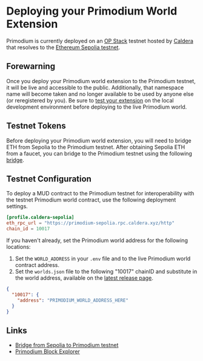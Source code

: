 # Deploying your Primodium World Extension

Primodium is currently deployed on an [OP Stack](https://docs.optimism.io/stack/getting-started) testnet hosted by [Caldera](https://www.caldera.xyz) that resolves to the [Ethereum Sepolia testnet](https://sepolia.dev/).

## Forewarning

Once you deploy your Primodium world extension to the Primodium testnet, it will be live and accessible to the public. Additionally, that namespace name will become taken and no longer available to be used by anyone else (or reregistered by you). Be sure to [test your extension](./testing.mdx) on the local development environment before deploying to the live Primodium world.

## Testnet Tokens

Before deploying your Primodium world extension, you will need to bridge ETH from Sepolia to the Primodium testnet. After obtaining Sepolia ETH from a faucet, you can bridge to the Primodium testnet using the following [bridge](https://primodium-sepolia.calderabridge.xyz/).

## Testnet Configuration

To deploy a MUD contract to the Primodium testnet for interoperability with the testnet Primodium world contract, use the following deployment settings.

```toml
[profile.caldera-sepolia]
eth_rpc_url = "https://primodium-sepolia.rpc.caldera.xyz/http"
chain_id = 10017
```

If you haven't already, set the Primodium world address for the following locations:

1. Set the `WORLD_ADDRESS` in your `.env` file and to the live Primodium world contract address.
1. Set the `worlds.json` file to the following "10017" chainID and substitute in the world address, available on the [latest release page](../latest.mdx).

```json copy
{
  "10017": {
    "address": "PRIMODIUM_WORLD_ADDRESS_HERE"
  }
}
```

## Links

- [Bridge from Sepolia to Primodium testnet](https://primodium-sepolia.calderabridge.xyz/)
- [Primodium Block Explorer](https://primodium-sepolia.explorer.caldera.xyz/)
